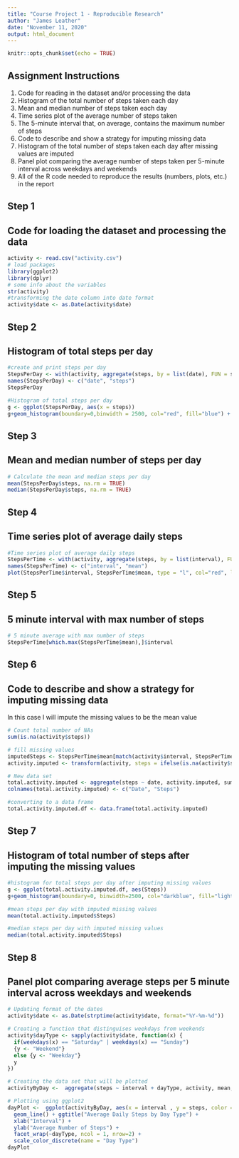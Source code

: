 ---
title: "Course Project 1 - Reproducible Research"
author: "James Leather"
date: "November 11, 2020"
output: html_document
---

```{r setup, include=FALSE}
knitr::opts_chunk$set(echo = TRUE)
```

## Assignment Instructions
1. Code for reading in the dataset and/or processing the data
2. Histogram of the total number of steps taken each day
3. Mean and median number of steps taken each day
4. Time series plot of the average number of steps taken
5. The 5-minute interval that, on average, contains the maximum number of steps
6. Code to describe and show a strategy for imputing missing data
7. Histogram of the total number of steps taken each day after missing values are imputed
8. Panel plot comparing the average number of steps taken per 5-minute interval across weekdays and weekends
9. All of the R code needed to reproduce the results (numbers, plots, etc.) in the report

## Step 1
## Code for loading the dataset and processing the data
```{r, echo=TRUE}
activity <- read.csv("activity.csv")
# load packages
library(ggplot2)
library(dplyr)
# some info about the variables
str(activity)
#transforming the date column into date format
activity$date <- as.Date(activity$date)
```

## Step 2
## Histogram of total steps per day
```{r, echo = TRUE}
#create and print steps per day
StepsPerDay <- with(activity, aggregate(steps, by = list(date), FUN = sum, na.rm = TRUE))
names(StepsPerDay) <- c("date", "steps")
StepsPerDay

#Histogram of total steps per day
g <- ggplot(StepsPerDay, aes(x = steps))
g+geom_histogram(boundary=0,binwidth = 2500, col="red", fill="blue") + ggtitle("Histogram of steps per day")+xlab("Steps")+ylab("Frequency")+theme(plot.title = element_text(face="bold", size = 12))+scale_x_continuous(breaks=seq(0,25000,2500))+scale_y_continuous(breaks = seq(0,18,2))
```

## Step 3
## Mean and median number of steps per day
```{r, echo=TRUE}
# Calculate the mean and median steps per day
mean(StepsPerDay$steps, na.rm = TRUE)
median(StepsPerDay$steps, na.rm = TRUE)
```

## Step 4
## Time series plot of average daily steps
```{r, echo = TRUE}
#Time series plot of average daily steps
StepsPerTime <- with(activity, aggregate(steps, by = list(interval), FUN = mean, na.rm = TRUE))
names(StepsPerTime) <- c("interval", "mean")
plot(StepsPerTime$interval, StepsPerTime$mean, type = "l", col="red", lwd = 2, xlab = "Interval", ylab = "Average steps", main = "Average number of steps per interval")
```

## Step 5
## 5 minute interval with max number of steps
```{r,echo=TRUE}
# 5 minute average with max number of steps
StepsPerTime[which.max(StepsPerTime$mean),]$interval
```

## Step 6
## Code to describe and show a strategy for imputing missing data
In this case I will impute the missing values to be the mean value
```{r, echo=TRUE}
# Count total number of NAs
sum(is.na(activity$steps))

# fill missing values
imputedSteps <- StepsPerTime$mean[match(activity$interval, StepsPerTime$interval)]
activity.imputed <- transform(activity, steps = ifelse(is.na(activity$steps), yes = imputedSteps, no = activity$steps))

# New data set
total.activity.imputed <- aggregate(steps ~ date, activity.imputed, sum)
colnames(total.activity.imputed) <- c("Date", "Steps")

#converting to a data frame
total.activity.imputed.df <- data.frame(total.activity.imputed)
```

## Step 7 
## Histogram of total number of steps after imputing the missing values
```{r, echo=TRUE}

#histogram for total steps per day after imputing missing values
g <- ggplot(total.activity.imputed.df, aes(Steps))
g+geom_histogram(boundary=0, binwidth=2500, col="darkblue", fill="lightblue")+ggtitle("Histogram of steps per day")+xlab("Steps")+ylab("Frequency")+theme(plot.title = element_text(face="bold", size=12))+scale_x_continuous(breaks=seq(0,25000,2500))+scale_y_continuous(breaks=seq(0,26,2))

#mean steps per day with imputed missing values
mean(total.activity.imputed$Steps)

#median steps per day with imputed missing values
median(total.activity.imputed$Steps)
```

## Step 8
## Panel plot comparing average steps per 5 minute interval across weekdays and weekends
```{r, echo=TRUE}
# Updating format of the dates
activity$date <- as.Date(strptime(activity$date, format="%Y-%m-%d"))

# Creating a function that distinguises weekdays from weekends
activity$dayType <- sapply(activity$date, function(x) {
  if(weekdays(x) == "Saturday" | weekdays(x) == "Sunday")
  {y <- "Weekend"}
  else {y <- "Weekday"}
  y
})

# Creating the data set that will be plotted
activityByDay <-  aggregate(steps ~ interval + dayType, activity, mean, na.rm = TRUE)

# Plotting using ggplot2
dayPlot <-  ggplot(activityByDay, aes(x = interval , y = steps, color = dayType)) + 
  geom_line() + ggtitle("Average Daily Steps by Day Type") + 
  xlab("Interval") + 
  ylab("Average Number of Steps") +
  facet_wrap(~dayType, ncol = 1, nrow=2) +
  scale_color_discrete(name = "Day Type") 
dayPlot
```